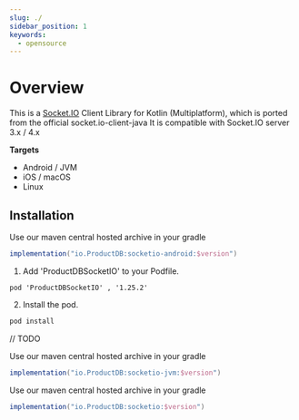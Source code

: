 ```yaml
---
slug: ./
sidebar_position: 1
keywords:
  - opensource
---
```


# Overview

This is a [Socket.IO](https://socket.io/) Client Library for Kotlin (Multiplatform), which is ported from the official socket.io-client-java It is compatible with Socket.IO server 3.x / 4.x

**Targets**

- Android / JVM
- iOS / macOS
- Linux

## Installation

<Tabs>

<TabItem value="android" label="Android">

Use our maven central hosted archive in your gradle

```gradle
implementation("io.ProductDB:socketio-android:$version")
```

</TabItem>

<TabItem value="ios_c" label="iOS (Cocoapods)">

1. Add 'ProductDBSocketIO' to your Podfile.

```
pod 'ProductDBSocketIO' , '1.25.2'
```

2. Install the pod.

```sh
pod install
```

</TabItem>

<TabItem value="ios_spm" label="iOS (SPM)">

// TODO

</TabItem>

<TabItem value="jvm" label="JVM">

Use our maven central hosted archive in your gradle

```gradle
implementation("io.ProductDB:socketio-jvm:$version")
```

</TabItem>

<TabItem value="kotlin" label="Kotlin Multiplatform">

Use our maven central hosted archive in your gradle

```gradle
implementation("io.ProductDB:socketio:$version")
```

</TabItem>
</Tabs>

<head>
  <title>Community Packages Overview</title>
</head>
